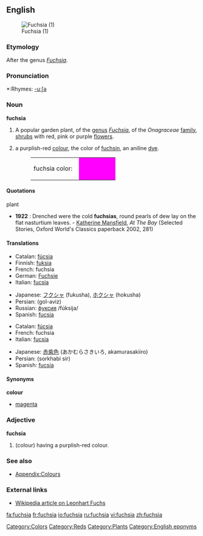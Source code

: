 {{see|Fuchsia}}
{{wikipedia}}
==English==
[[Image:DoubleFuchsias wb.jpg|thumb|Fuchsia (1)]]

===Etymology===
After the genus ''[[Fuchsia]]''.

===Pronunciation===
*:Rhymes: [[Rhymes:English:-uːʃə|-uːʃə]]

===Noun===
'''fuchsia'''

# A popular garden plant, of the [[genus]] ''[[Fuchsia]]'', of the ''Onagraceae'' [[family]], [[shrub]]s with red, pink or purple [[flower]]s.
# {{colour}} a purplish-red [[color|colour]], the color of [[fuchsin]], an aniline [[dye]].
#:<table><tr><td>fuchsia color: &nbsp;</td><td bgcolor="fuchsia" width="80">&nbsp; </td></tr></table>

====Quotations====
;plant
*'''1922''' : Drenched were the cold '''fuchsias''', round pearls of dew lay on the flat nasturtium leaves. - [[w:Katherine Mansfield|Katherine Mansfield]], ''At The Bay'' (Selected Stories, Oxford World's Classics paperback 2002, 281)

====Translations====
{{trans-top|plant}}
*Catalan: [[fúcsia]]
*Finnish: [[fuksia]]
*French: fuchsia {{m}}
*German: [[Fuchsie]] {{f}}
*Italian: [[fucsia]] {{f}}
{{trans-mid}}
*Japanese: [[フクシャ]] (fukusha), [[ホクシャ]] (hokusha)
*Persian: {{FAchar|[[گل آویز]]}} (gol-aviz)
*Russian: [[фуксия]] /fúksija/
*Spanish: [[fucsia]]
{{trans-bottom}}

{{trans-top|colour}}
*Catalan: [[fúcsia]]
*French: fuchsia {{m}}
*Italian: [[fucsia]]
{{trans-mid}}
*Japanese: [[赤紫色]] (あかむらさきいろ, akamurasakiiro)
*Persian: {{FAchar|[[سرخابی سیر]]}} (sorkhabi sir)
*Spanish: [[fucsia]]
{{trans-bottom}}

====Synonyms====
'''colour'''
*[[magenta]]

===Adjective===
'''fuchsia'''

# (colour) having a purplish-red colour.

===See also===
*[[Wiktionary_Appendix:Colours|Appendix:Colours]]

===External links===
*[[w:Leonhart_Fuchs|Wikipedia article on Leonhart Fuchs]]

[[Category:Colors]]
[[Category:Reds]]
[[Category:Plants]]
[[Category:English eponyms]]

[[fa:fuchsia]]
[[fr:fuchsia]]
[[io:fuchsia]]
[[ru:fuchsia]]
[[vi:fuchsia]]
[[zh:fuchsia]]